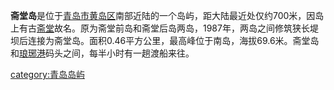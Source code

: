 {{unreferenced|time=2011-07-17T10:26:16+00:00}}
'''斋堂岛'''是位于[[青岛市|青岛市]][[黄岛区|黄岛区]]南部近陆的一个岛屿，距大陆最近处仅约700米，因岛上有古[[斋堂|斋堂]]故名。原为斋堂前岛和斋堂后岛两岛，1987年，两岛之间修筑狭长堤坝后连接为斋堂岛。面积0.46平方公里，最高峰位于南岛，海拔69.6米。斋堂岛和[[琅琊港|琅琊港]]码头之间，每半小时有一趟渡船来往。

[[category:青岛岛屿|category:青岛岛屿]]